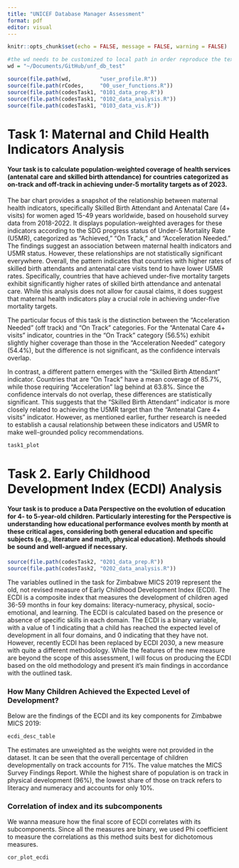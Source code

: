 ```yaml
---
title: "UNICEF Database Manager Assessment"
format: pdf
editor: visual
---
```


```r
knitr::opts_chunk$set(echo = FALSE, message = FALSE, warning = FALSE)
```


```r
#the wd needs to be customized to local path in order reproduce the text 
wd = "~/Documents/GitHub/unf_db_test"

```

```r
source(file.path(wd,         "user_profile.R"))
source(file.path(rCodes,     "00_user_functions.R"))
source(file.path(codesTask1, "0101_data_prep.R"))
source(file.path(codesTask1, "0102_data_analysis.R"))
source(file.path(codesTask1, "0103_data_vis.R"))
```

# Task 1: Maternal and Child Health Indicators Analysis

#### Your task is to calculate population-weighted coverage of health services (antenatal care and skilled birth attendance) for countries categorized as on-track and off-track in achieving under-5 mortality targets as of 2023.

The bar chart provides a snapshot of the relationship between maternal health indicators, specifically Skilled Birth Attendant and Antenatal Care (4+ visits) for women aged 15-49 years worldwide, based on household survey data from 2018-2022. It displays population-weighted averages for these indicators according to the SDG progress status of Under-5 Mortality Rate (U5MR), categorized as "Achieved," "On Track," and "Acceleration Needed." The findings suggest an association between maternal health indicators and U5MR status. However, these relationships are not statistically significant everywhere. Overall, the pattern indicates that countries with higher rates of skilled birth attendants and antenatal care visits tend to have lower U5MR rates. Specifically, countries that have achieved under-five mortality targets exhibit significantly higher rates of skilled birth attendance and antenatal care. While this analysis does not allow for causal claims, it does suggest that maternal health indicators play a crucial role in achieving under-five mortality targets.

The particular focus of this task is the distinction between the "Acceleration Needed" (off track) and "On Track" categories. For the "Antenatal Care 4+ visits" indicator, countries in the "On Track" category (56.5%) exhibit slightly higher coverage than those in the "Acceleration Needed" category (54.4%), but the difference is not significant, as the confidence intervals overlap.

In contrast, a different pattern emerges with the "Skilled Birth Attendant" indicator. Countries that are "On Track" have a mean coverage of 85.7%, while those requiring "Acceleration" lag behind at 63.8%. Since the confidence intervals do not overlap, these differences are statistically significant. This suggests that the "Skilled Birth Attendant" indicator is more closely related to achieving the U5MR target than the "Antenatal Care 4+ visits" indicator. However, as mentioned earlier, further research is needed to establish a causal relationship between these indicators and U5MR to make well-grounded policy recommendations.

```r

task1_plot

```

# Task 2. Early Childhood Development Index (ECDI) Analysis

#### Your task is to produce a Data Perspective on the evolution of education for 4- to 5-year-old children. Particularly interesting for the Perspective is understanding how educational performance evolves month by month at these critical ages, considering both general education and specific subjects (e.g., literature and math, physical education). Methods should be sound and well-argued if necessary.

```r

source(file.path(codesTask2, "0201_data_prep.R"))
source(file.path(codesTask2, "0202_data_analysis.R"))

```
The variables outlined in the task for Zimbabwe MICS 2019 represent the old, not revised measure of Early Childhood Development Index (ECDI). The ECDI is a composite index that measures the development of children aged 36-59 months in four key domains: literacy-numeracy, physical, socio-emotional, and learning. The ECDI is calculated based on the presence or absence of specific skills in each domain. The ECDI is a binary variable, with a value of 1 indicating that a child has reached the expected level of development in all four domains, and 0 indicating that they have not. However, recently ECDI has been replaced by ECDI 2030, a new measure with quite a different methodology. While the features of the new measure are beyond the scope of this assessment, I will focus on producing the ECDI based on the old methodology and present it's main findings in accordance with the outlined task. 

### How Many Children Achieved the Expected Level of Development?

Below are the findings of the ECDI and its key components for Zimbabwe MICS 2019:
```r

ecdi_desc_table


```
The estimates are unweighted as the weights were not provided in the dataset. It can be seen that the overall percentage of children developmentally on track accounts for 71%. The value matches the MICS Survey Findings Report. While the highest share of population is on track in physical development (96%), the lowest share of those on track refers to literacy and numeracy and accounts for only 10%. 

### Correlation of index and its subcomponents

We wanna measure how the final score of ECDI correlates with its subcomponents. Since all the measures are binary, we used Phi coefficient to measure the correlations as this method suits best for dichotomous measures. 

```r

cor_plot_ecdi

```
